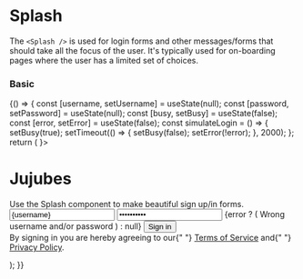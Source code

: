 
<Meta title="Components/Layout/Splash" component={Splash} />

# Splash

The `<Splash />` is used for login forms and other messages/forms that should take
all the focus of the user. It's typically used for on-boarding pages where the user has
a limited set of choices.

<ArgsTable of={Splash} />

### Basic

<Canvas>
    <Story name="basic">
        {() => {
            const [username, setUsername] = useState(null);
            const [password, setPassword] = useState(null);
            const [busy, setBusy] = useState(false);
            const [error, setError] = useState(false);
            const simulateLogin = () => {
                setBusy(true);
                setTimeout(() => {
                    setBusy(false);
                    setError(!error);
                }, 2000);
            };
            return (
                <Splash>
                    <SplashTitle logo={<Logo width="80px" />}>
                        <h1>Jujubes</h1>
                        <Text block size="xlarge" weight="light" opacity={80}>
                            Use the Splash component to make beautiful sign up/in forms.
                        </Text>
                    </SplashTitle>
                    <SplashContent>
                        <Row>
                            <Col lg={{ span: 12, offset: 6 }} md={{ span: 18, offset: 3 }}>
                                <Form>
                                    <FormHeader
                                        title="Sign in"
                                        description="Sign in with your company email and password."
                                    />
                                    <FormItem>
                                        <Input
                                            value={username}
                                            onChange={setUsername}
                                            size="big"
                                            icon="user"
                                            placeholder="Your email"
                                        />
                                    </FormItem>
                                    <FormItem>
                                        <Input
                                            value={password}
                                            onChange={setPassword}
                                            size="big"
                                            icon="lock"
                                            type="password"
                                            placeholder="Your password"
                                            error={error}
                                        />
                                    </FormItem>
                                    {error ? (
                                        <FormItem>
                                            <Callout color="error" align="center">
                                                Wrong username and/or password
                                            </Callout>
                                        </FormItem>
                                    ) : null}
                                    <FormItem>
                                        <Button
                                            type="submit"
                                            color="primary"
                                            size="big"
                                            fill
                                            onClick={simulateLogin}
                                            busy={busy}
                                        >
                                            Sign in
                                        </Button>
                                    </FormItem>
                                </Form>
                                <br />
                                <Text opacity={40}>
                                    By signing in you are hereby agreeing to our{" "}
                                    <a href="/terms">Terms of Service</a> and{" "}
                                    <a href="/privacy-policy">Privacy Policy</a>.
                                </Text>
                            </Col>
                        </Row>
                    </SplashContent>
                </Splash>
            );
        }}
    </Story>
</Canvas>
